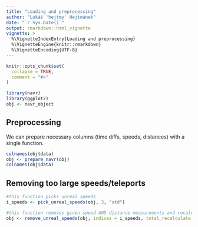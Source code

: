 ```yaml
---
title: "Loading and preprocessing"
author: "Lukáš 'hejtmy' Hejtmánek"
date: "`r Sys.Date()`"
output: rmarkdown::html_vignette
vignette: >
  %\VignetteIndexEntry{Loading and preprocessing}
  %\VignetteEngine{knitr::rmarkdown}
  %\VignetteEncoding{UTF-8}
---
```


```r
knitr::opts_chunk$set(
  collapse = TRUE,
  comment = "#>"
)
```

```r
library(navr)
library(ggplot2)
obj <- navr_object
```

## Preprocessing
We can prepare necessary columns (time diffs, speeds, distances) with a single function.
```r
colnames(obj$data)
obj <- prepare_navr(obj)
colnames(obj$data)
```

## Removing too large speeds/teleports
```r
#this function picks unreal speeds
i_speeds <- pick_unreal_speeds(obj, 3, "std")

#this function removes given speed AND distance measurements and recalculates total distance
obj <- remove_unreal_speeds(obj, indices = i_speeds, total_recalculate = T)
```
